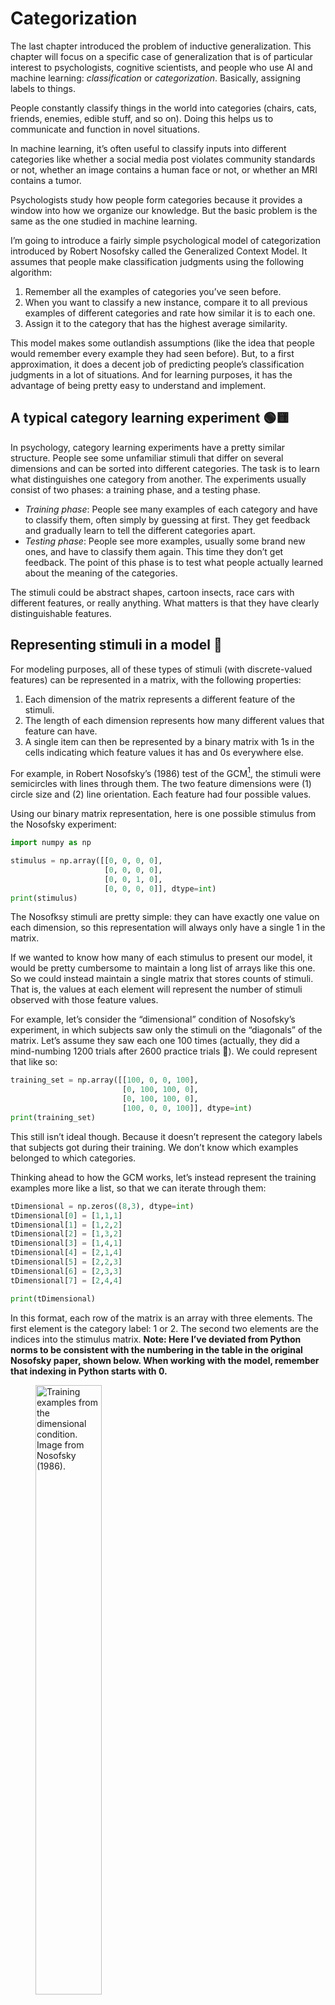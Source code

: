 # Categorization

The last chapter introduced the problem of inductive generalization. This chapter will focus on a specific case of generalization that is of particular interest to psychologists, cognitive scientists, and people who use AI and machine learning: *classification* or *categorization*. Basically, assigning labels to things.

People constantly classify things in the world into categories (chairs, cats, friends, enemies, edible stuff, and so on). Doing this helps us to communicate and function in novel situations.

In machine learning, it's often useful to classify inputs into different categories like whether a social media post violates community standards or not, whether an image contains a human face or not, or whether an MRI contains a tumor.

Psychologists study how people form categories because it provides a window into how we organize our knowledge. But the basic problem is the same as the one studied in machine learning.

I'm going to introduce a fairly simple psychological model of categorization introduced by Robert Nosofsky called the Generalized Context Model. It assumes that people make classification judgments using the following algorithm:

1.  Remember all the examples of categories you've seen before.
2.  When you want to classify a new instance, compare it to all previous examples of different categories and rate how similar it is to each one.
3.  Assign it to the category that has the highest average similarity.

This model makes some outlandish assumptions (like the idea that people would remember every example they had seen before). But, to a first approximation, it does a decent job of predicting people's classification judgments in a lot of situations. And for learning purposes, it has the advantage of being pretty easy to understand and implement.

## A typical category learning experiment 🟢🟨

In psychology, category learning experiments have a pretty similar structure. People see some unfamiliar stimuli that differ on several dimensions and can be sorted into different categories. The task is to learn what distinguishes one category from another. The experiments usually consist of two phases: a training phase, and a testing phase.

-   *Training phase*: People see many examples of each category and have to classify them, often simply by guessing at first. They get feedback and gradually learn to tell the different categories apart.
-   *Testing phase*: People see more examples, usually some brand new ones, and have to classify them again. This time they don't get feedback. The point of this phase is to test what people actually learned about the meaning of the categories.

The stimuli could be abstract shapes, cartoon insects, race cars with different features, or really anything. What matters is that they have clearly distinguishable features.

## Representing stimuli in a model 🧩

For modeling purposes, all of these types of stimuli (with discrete-valued features) can be represented in a matrix, with the following properties:

1.  Each dimension of the matrix represents a different feature of the stimuli.
2.  The length of each dimension represents how many different values that feature can have.
3.  A single item can then be represented by a binary matrix with 1s in the cells indicating which feature values it has and 0s everywhere else.

For example, in Robert Nosofsky's (1986) test of the GCM[^04-categorization-1], the stimuli were semicircles with lines through them. The two feature dimensions were (1) circle size and (2) line orientation. Each feature had four possible values.

[^04-categorization-1]: Nosofsky, R. M. (1986). Attention, similarity, and the identification-categorization relationship. Journal of Experimental Psychology: General, 115(1), 39-57.

Using our binary matrix representation, here is one possible stimulus from the Nosofsky experiment:

```{python}
import numpy as np

stimulus = np.array([[0, 0, 0, 0],
                     [0, 0, 0, 0],
                     [0, 0, 1, 0],
                     [0, 0, 0, 0]], dtype=int)
print(stimulus)
```

The Nosofksy stimuli are pretty simple: they can have exactly one value on each dimension, so this representation will always only have a single 1 in the matrix.

If we wanted to know how many of each stimulus to present our model, it would be pretty cumbersome to maintain a long list of arrays like this one. So we could instead maintain a single matrix that stores counts of stimuli. That is, the values at each element will represent the number of stimuli observed with those feature values.

For example, let's consider the "dimensional" condition of Nosofsky's experiment, in which subjects saw only the stimuli on the "diagonals" of the matrix. Let's assume they saw each one 100 times (actually, they did a mind-numbing 1200 trials after 2600 practice trials 🥴). We could represent that like so:

```{python}
training_set = np.array([[100, 0, 0, 100],
                         [0, 100, 100, 0],
                         [0, 100, 100, 0],
                         [100, 0, 0, 100]], dtype=int)
print(training_set)
```

This still isn't ideal though. Because it doesn't represent the category labels that subjects got during their training. We don't know which examples belonged to which categories.

Thinking ahead to how the GCM works, let's instead represent the training examples more like a list, so that we can iterate through them:

```{python}
tDimensional = np.zeros((8,3), dtype=int)
tDimensional[0] = [1,1,1]
tDimensional[1] = [1,2,2]
tDimensional[2] = [1,3,2]
tDimensional[3] = [1,4,1]
tDimensional[4] = [2,1,4]
tDimensional[5] = [2,2,3]
tDimensional[6] = [2,3,3]
tDimensional[7] = [2,4,4]

print(tDimensional)
```

In this format, each row of the matrix is an array with three elements. The first element is the category label: 1 or 2. The second two elements are the indices into the stimulus matrix. **Note: Here I've deviated from Python norms to be consistent with the numbering in the table in the original Nosofsky paper, shown below. When working with the model, remember that indexing in Python starts with 0.**

![Training examples from the dimensional condition. Image from Nosofsky (1986).](images/04/dimensional_table.png){width="50%"}

## The Generalized Context Model (GCM)

Here, I will describe a special case of the model here that applies to tasks (like the one in the paper) with only two categories. However, this model can easily be extended to any number of categories. The model is defined by two key equations.

The first equation defines the probability of classifying Stimulus $S_i$ into Category $C_1$ (i.e., Category 1):

$$
\begin{equation}
P(C_1|S_i) = \frac{b_1 \sum_{j \in C_1} \eta_{ij}}{b_1 \sum_{j \in C_1} \eta_{ij} + (1-b_1) \sum_{k \in C_2} \eta_{ik}}
\end{equation}
$$ {#eq-gcm1}

The sum $\sum_{j \in C_1}$ is a sum over all stimuli $S_j$ that belong to Category 1. The sum $\sum_{j \in C_1}$ is a sum over all stimuli $S_k$ that belong to Category 2.

@eq-gcm1 has a parameter $b_1$ which is defined as the response bias for Category 1. $b_1$ can range from 0 to 1 and captures the possibility that a subject is biased to respond with one category or another. This is similar but not identical to a prior distribution. When $b_1$ is small, the model is biased toward Category 2; when $b_1$ is large, the model is biased toward Category 1. Note that when $b = 0.5$, it cancels out of the equation.

We could also include a response bias for Category 2, but the model assumes that $\sum_i b_i = 1$. Therefore, when there are only two categories, $b_2 = 1 - b_1$ which is what you see in the second term of the denominator of @eq-gcm1.

$\eta_{ij}$ is a function that defines how similar to $S_i$ and $S_j$ are. The GCM assumes that stimuli can be represented as points in a multi-dimensional space (in this case, a two-dimensional space) and the similarity is defined as a function of the distance between those two points:

$$
\eta_{ij} = e^{-c^2 \left[w_1 (f_{i1} - f_{j1})^2 + (1-w_1)(f_{i2} - f_{j2})^2 \right]}
$$

where $f_{i1}$ and $f_{i2}$ refer to the feature values on dimensions 1 and 2 of $S_i$. This equation has two parameters: $c$ and $w_1$. $c$ is a scaling parameter that affects how steeply the exponential curve is. This will allow us to account for how different people might have different ideas of how close two stimuli have must be to be called similar. $w_1$ is called the attentional weight for dimension 1. This parameter captures how much weight is placed on dimension 1 over dimension 2. Just like $b_1$, $w_1$ can range from 0 to 1, and the larger it is, the more weight is placed on dimension 1. Similarly, we could add a $w_2$, but the attention weights are constrained to sum to 1.

### Generating model predictions

In order to generate predictions from this model, we need two things. First, we need to define what the training stimuli are, and what their feature values are. This is what will allow us to compute the sums in @eq-gcm1.

Next, we need to specify the values of the three parameters $b_1$, $c$, and $w_1$. Nosofsky does this by first collecting data from people in the experiment. That is, for every stimulus $S_i$ we can record the proportion of times people classified it as Category 1. In other words, we can collect empirical estimates of $P(C_1|S_i)$ for all values of $S_i$.

Then Nosofsky uses a maximum likelihood procedure for fitting the model to the data. Conceptually, the idea is to find the set of values of the three parameters that produce model predictions that are as close as possible to the empirical data. (This is exactly how linear regression works, where you have some data $(\bar{x},\bar{y})$ and want to find the best-fitting values of $a$ and $b$ for the function $y = ax + b$ that describes the relationship between $x$ and $y$.)

We can define model fit by mean squared error (MSE). MSE is defined as

$$
\frac{1}{n} \sum_i (y_i - x_i)^2
$$

where $y$ are the data and $x$ are the model predictions. A lower MSE means a better model fit. Finding the best values of the parameters can be achieved through an exhaustive search of all values. For example, we might consider all possible values of each parameter in increments of 0.1. We could then write a program that performs the following basic algorithm:

1.  Set minimum MSE to $\inf$.
2.  For all possible values of $b_1$, $c$, and $w_1$:
    1.  Generate model predictions $P(R_1|S_i)$ for all $S_i$.
    2.  Compute MSE between the empirical data and model predictions generated in the previous step.
    3.  If this MSE is smaller than minimum MSE, set minimum MSE to the current value and store the current values of $b_1$, $c$, and $w_1$.
3.  Return the stored values of $b_1$, $c$, and $w_1$.

### Cross-validation

To avoid over-fitting models to our collected data, best practice is to use an approach that splits the data into training and evaluation (or test) sets and judge performance only on the test sets.

The basic idea, known as [cross-validation](https://en.wikipedia.org/wiki/Cross-validation_(statistics)), comes in many forms. The principle is straightforward, but the details are outside the scope of this book. There are existing packages in Python that perform many of the key cross-validation steps automatically.

### Homework 3

[![](https://colab.research.google.com/assets/colab-badge.svg)](https://colab.research.google.com/drive/140NfyG4UV1au0722KIy54-o0f62Ifp2u?usp=sharing)

In your next homework you will implement the GCM described above. In the homework, you will have to encode training and test stimuli and implement the equations and model-fitting algorithm above. Additionally, to get some experience with the behavioral side of cognitive science, you will create a working version of a category learning experiment in order to collect some data that you can use to compare with the GCM's predictions.

